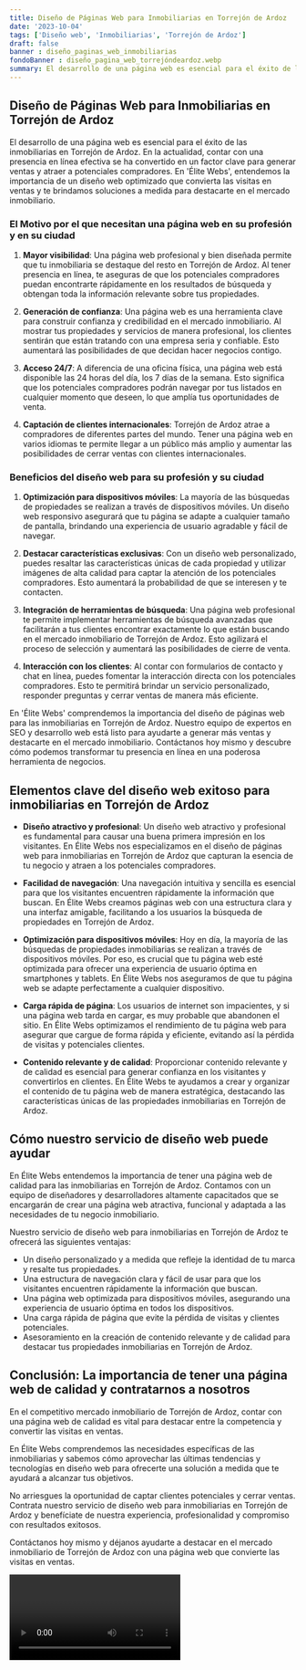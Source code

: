 ```yaml
---
title: Diseño de Páginas Web para Inmobiliarias en Torrejón de Ardoz
date: '2023-10-04'
tags: ['Diseño web', 'Inmobiliarias', 'Torrejón de Ardoz']
draft: false
banner : diseño_paginas_web_inmobiliarias
fondoBanner : diseño_pagina_web_torrejóndeardoz.webp
summary: El desarrollo de una página web es esencial para el éxito de las inmobiliarias en Torrejón de Ardoz. En la actualidad, contar con una presencia en línea efectiva se ha convertido en un factor clave para generar ventas y atraer a potenciales compradores. En 'Élite Webs', entendemos la importancia de un diseño web optimizado que convierta las visitas en ventas y te brindamos soluciones a medida para destacarte en el mercado inmobiliario.
---
```


## Diseño de Páginas Web para Inmobiliarias en Torrejón de Ardoz

El desarrollo de una página web es esencial para el éxito de las inmobiliarias en Torrejón de Ardoz. En la actualidad, contar con una presencia en línea efectiva se ha convertido en un factor clave para generar ventas y atraer a potenciales compradores. En 'Élite Webs', entendemos la importancia de un diseño web optimizado que convierta las visitas en ventas y te brindamos soluciones a medida para destacarte en el mercado inmobiliario.

### El Motivo por el que necesitan una página web en su profesión y en su ciudad

1. **Mayor visibilidad**: Una página web profesional y bien diseñada permite que tu inmobiliaria se destaque del resto en Torrejón de Ardoz. Al tener presencia en línea, te aseguras de que los potenciales compradores puedan encontrarte rápidamente en los resultados de búsqueda y obtengan toda la información relevante sobre tus propiedades.

2. **Generación de confianza**: Una página web es una herramienta clave para construir confianza y credibilidad en el mercado inmobiliario. Al mostrar tus propiedades y servicios de manera profesional, los clientes sentirán que están tratando con una empresa seria y confiable. Esto aumentará las posibilidades de que decidan hacer negocios contigo.

3. **Acceso 24/7**: A diferencia de una oficina física, una página web está disponible las 24 horas del día, los 7 días de la semana. Esto significa que los potenciales compradores podrán navegar por tus listados en cualquier momento que deseen, lo que amplía tus oportunidades de venta.

4. **Captación de clientes internacionales**: Torrejón de Ardoz atrae a compradores de diferentes partes del mundo. Tener una página web en varios idiomas te permite llegar a un público más amplio y aumentar las posibilidades de cerrar ventas con clientes internacionales.

### Beneficios del diseño web para su profesión y su ciudad

1. **Optimización para dispositivos móviles**: La mayoría de las búsquedas de propiedades se realizan a través de dispositivos móviles. Un diseño web responsivo asegurará que tu página se adapte a cualquier tamaño de pantalla, brindando una experiencia de usuario agradable y fácil de navegar.

2. **Destacar características exclusivas**: Con un diseño web personalizado, puedes resaltar las características únicas de cada propiedad y utilizar imágenes de alta calidad para captar la atención de los potenciales compradores. Esto aumentará la probabilidad de que se interesen y te contacten.

3. **Integración de herramientas de búsqueda**: Una página web profesional te permite implementar herramientas de búsqueda avanzadas que facilitarán a tus clientes encontrar exactamente lo que están buscando en el mercado inmobiliario de Torrejón de Ardoz. Esto agilizará el proceso de selección y aumentará las posibilidades de cierre de venta.

4. **Interacción con los clientes**: Al contar con formularios de contacto y chat en línea, puedes fomentar la interacción directa con los potenciales compradores. Esto te permitirá brindar un servicio personalizado, responder preguntas y cerrar ventas de manera más eficiente.

En 'Élite Webs' comprendemos la importancia del diseño de páginas web para las inmobiliarias en Torrejón de Ardoz. Nuestro equipo de expertos en SEO y desarrollo web está listo para ayudarte a generar más ventas y destacarte en el mercado inmobiliario. Contáctanos hoy mismo y descubre cómo podemos transformar tu presencia en línea en una poderosa herramienta de negocios.

<GifSeo />

<Cta />

## Elementos clave del diseño web exitoso para inmobiliarias en Torrejón de Ardoz

- **Diseño atractivo y profesional**: Un diseño web atractivo y profesional es fundamental para causar una buena primera impresión en los visitantes. En Élite Webs nos especializamos en el diseño de páginas web para inmobiliarias en Torrejón de Ardoz que capturan la esencia de tu negocio y atraen a los potenciales compradores.

- **Facilidad de navegación**: Una navegación intuitiva y sencilla es esencial para que los visitantes encuentren rápidamente la información que buscan. En Élite Webs creamos páginas web con una estructura clara y una interfaz amigable, facilitando a los usuarios la búsqueda de propiedades en Torrejón de Ardoz.

- **Optimización para dispositivos móviles**: Hoy en día, la mayoría de las búsquedas de propiedades inmobiliarias se realizan a través de dispositivos móviles. Por eso, es crucial que tu página web esté optimizada para ofrecer una experiencia de usuario óptima en smartphones y tablets. En Élite Webs nos aseguramos de que tu página web se adapte perfectamente a cualquier dispositivo.

- **Carga rápida de página**: Los usuarios de internet son impacientes, y si una página web tarda en cargar, es muy probable que abandonen el sitio. En Élite Webs optimizamos el rendimiento de tu página web para asegurar que cargue de forma rápida y eficiente, evitando así la pérdida de visitas y potenciales clientes.

- **Contenido relevante y de calidad**: Proporcionar contenido relevante y de calidad es esencial para generar confianza en los visitantes y convertirlos en clientes. En Élite Webs te ayudamos a crear y organizar el contenido de tu página web de manera estratégica, destacando las características únicas de las propiedades inmobiliarias en Torrejón de Ardoz.

## Cómo nuestro servicio de diseño web puede ayudar

En Élite Webs entendemos la importancia de tener una página web de calidad para las inmobiliarias en Torrejón de Ardoz. Contamos con un equipo de diseñadores y desarrolladores altamente capacitados que se encargarán de crear una página web atractiva, funcional y adaptada a las necesidades de tu negocio inmobiliario.

Nuestro servicio de diseño web para inmobiliarias en Torrejón de Ardoz te ofrecerá las siguientes ventajas:

- Un diseño personalizado y a medida que refleje la identidad de tu marca y resalte tus propiedades.
- Una estructura de navegación clara y fácil de usar para que los visitantes encuentren rápidamente la información que buscan.
- Una página web optimizada para dispositivos móviles, asegurando una experiencia de usuario óptima en todos los dispositivos.
- Una carga rápida de página que evite la pérdida de visitas y clientes potenciales.
- Asesoramiento en la creación de contenido relevante y de calidad para destacar tus propiedades inmobiliarias en Torrejón de Ardoz.

## Conclusión: La importancia de tener una página web de calidad y contratarnos a nosotros

En el competitivo mercado inmobiliario de Torrejón de Ardoz, contar con una página web de calidad es vital para destacar entre la competencia y convertir las visitas en ventas.

En Élite Webs comprendemos las necesidades específicas de las inmobiliarias y sabemos cómo aprovechar las últimas tendencias y tecnologías en diseño web para ofrecerte una solución a medida que te ayudará a alcanzar tus objetivos.

No arriesgues la oportunidad de captar clientes potenciales y cerrar ventas. Contrata nuestro servicio de diseño web para inmobiliarias en Torrejón de Ardoz y benefíciate de nuestra experiencia, profesionalidad y compromiso con resultados exitosos.

Contáctanos hoy mismo y déjanos ayudarte a destacar en el mercado inmobiliario de Torrejón de Ardoz con una página web que convierte las visitas en ventas.

<Video />

<CtaBot job='Inmobiliarias' city='Torrejón de Ardoz'/>

<Gmaps query='Torrejón de Ardoz+españa+maps' />